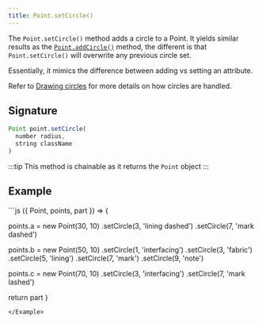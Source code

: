 ```yaml
---
title: Point.setCircle()
---
```


The `Point.setCircle()` method adds a circle to a Point. It yields similar
results as the [`Point.addCircle()`](/reference/api/point/addcircle) method,
the different is that `Point.setCircle()` will overwrite any previous circle
set.

Essentially, it mimics the difference between adding vs setting an attribute.

Refer to [Drawing circles](/howtos/code/drawing-circles) for more details on
how circles are handled.

## Signature

```js
Point point.setCircle(
  number radius,
  string className
)
```

:::tip
This method is chainable as it returns the `Point` object
:::

## Example

<Example caption="Examples of Point.setCircle(), compare this to [Point.addCircle()](/reference/api/point/addcircle)">
```js
({ Point, points, part }) => {

points.a = new Point(30, 10)
.setCircle(3, 'lining dashed')
.setCircle(7, 'mark dashed')

points.b = new Point(50, 10)
.setCircle(1, 'interfacing')
.setCircle(3, 'fabric')
.setCircle(5, 'lining')
.setCircle(7, 'mark')
.setCircle(9, 'note')

points.c = new Point(70, 10)
.setCircle(3, 'interfacing')
.setCircle(7, 'mark lashed')

return part
}

```
</Example>
```
